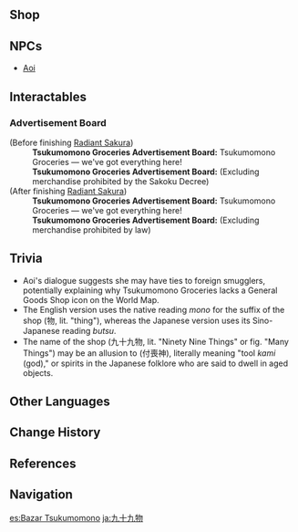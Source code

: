 {{Location Infobox
|image        = Tsukumomono Groceries.png
|type         = Point of Interest
|type2        = General Goods Shop
|region       = Inazuma
|area         = Narukami Island
|subarea      = Inazuma City
}}
{{Location Intro|description=<p>It is run by [[Aoi]]. The supplies restock daily. Reach [[Reputation]] Rank 4 in Inazuma to gain a 10% Discount.</p><!--

--><p>The shop lacks the map marker normally present on the other two General Goods shops in Mondstadt and Liyue.</p>}}

==Shop==
{{Vendor|Aoi}}

==NPCs==
*[[Aoi]]

==Interactables==
===Advertisement Board===
{{Dialogue start}}
;(Before finishing [[Radiant Sakura]])
:'''Tsukumomono Groceries Advertisement Board:''' Tsukumomono Groceries &mdash; we've got everything here!
:'''Tsukumomono Groceries Advertisement Board:''' (Excluding merchandise prohibited by the Sakoku Decree)
;(After finishing [[Radiant Sakura]])
:'''Tsukumomono Groceries Advertisement Board:''' Tsukumomono Groceries &mdash; we've got everything here!
:'''Tsukumomono Groceries Advertisement Board:''' (Excluding merchandise prohibited by law)
{{Dialogue end}}

==Trivia==
*Aoi's dialogue suggests she may have ties to foreign smugglers, potentially explaining why Tsukumomono Groceries lacks a General Goods Shop icon on the World Map.
*The English version uses the native reading ''mono'' for the suffix of the shop (物, lit. "thing"), whereas the Japanese version uses its Sino-Japanese reading ''butsu''.
*The name of the shop (九十九物, lit. "Ninety Nine Things" or fig. "Many Things") may be an allusion to ''{{w|tsukumogami}}'' (付喪神), literally meaning "tool ''kami'' (god)," or spirits in the Japanese folklore who are said to dwell in aged objects.

==Other Languages==
{{Other Languages
|en       = Tsukumomono Groceries
|zhs      = 九十九物
|zhs_rm   = Jiǔshíjiǔ-wù
|zht      = 九十九物
|zht_rm   = Jiǔshíjiǔ-wù
|zh_tl    = Ninety-Nine Things
|ja       = {{Rubi|九十九|つくも|物|ぶつ}}
|ja_rm    = Tsukumo-butsu<ref>{{Ref/Quest|To Treat the Well-Meaning Well|note=Japanese Voice-Over}}</ref>
|ja_tl    = Ninety-Nine Things
|ja_note  = {{Lang|"Tsukumo"|ja={{Rubi|九十九|つくも}}|ja_rm=tsukumo|ja_lit=ninety-nine}} can also be used more broadly to mean "many" (in this case, "many things").
|ko       = 99 잡화점
|ko_rm    = Gugu Japhwa-jeom<ref>{{Ref/Quest|To Treat the Well-Meaning Well|note=Korean Voice-Over}}</ref>
|ko_tl    = 99 General Store
|es       = Bazar Tsukumomono
|es_tl    = Tsukumomono Bazaar
|fr       = Épicerie Tsukumomono
|fr_tl    = Tsukumomono Grocery Store
|ru       = Цукумомоно
|th       = ร้านขายของชำ Tsukumomono
|th_rm    = Ran khai khongcham Tsukumomono
|th_tl    = 
|vi       = {{tt|Tiệm|店}} {{tt|Tạp Hóa|雜貨}} Tsukumomono
|vi_tl    = Tsukumomono Grocery Store
|de       = Tsukumomono-Geschäft
|de_tl    = Tsukumomono Shop
|id       = Tsukumomono Groceries
|pt       = Mercearia Tsukumomono
|pt_tl    = Tsukumomono Grocery Store
|tr       = 
|tr_tl    = 
|it       = 
|it_tl    = 
}}

==Change History==
{{Change History|2.0}}

==References==
{{Reflist}}

==Navigation==
{{PoI Navbox|Inazuma}}

[[es:Bazar Tsukumomono]]
[[ja:九十九物]]